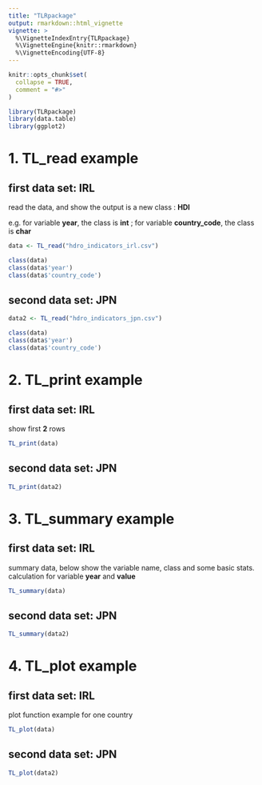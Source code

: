 ```yaml
---
title: "TLRpackage"
output: rmarkdown::html_vignette
vignette: >
  %\VignetteIndexEntry{TLRpackage}
  %\VignetteEngine{knitr::rmarkdown}
  %\VignetteEncoding{UTF-8}
---
```


```r
knitr::opts_chunk$set(
  collapse = TRUE,
  comment = "#>"
)
```

```r
library(TLRpackage)
library(data.table)
library(ggplot2)
```

# 1. TL_read example

## first data set: IRL

read the data, and show the output is a new class : **HDI**

e.g. for variable **year**, the class is **int** ; for variable **country_code**, the class is **char**

```r
data <- TL_read("hdro_indicators_irl.csv")

class(data)
class(data$'year')
class(data$'country_code')
```

## second data set: JPN

```r
data2 <- TL_read("hdro_indicators_jpn.csv")

class(data)
class(data$'year')
class(data$'country_code')
```

# 2. TL_print example

## first data set: IRL

show first **2** rows

```r
TL_print(data)
```

## second data set: JPN

```r
TL_print(data2)
```

# 3. TL_summary example

## first data set: IRL

summary data, below show the variable name, class and some basic stats. calculation for variable **year** and **value**

```r
TL_summary(data)
```

## second data set: JPN

```r
TL_summary(data2)
```

# 4. TL_plot example

## first data set: IRL

plot function example for one country

```r
TL_plot(data)
```

## second data set: JPN

```r
TL_plot(data2)
```
